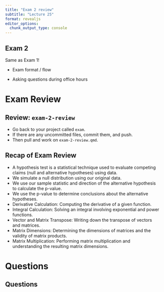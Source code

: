 ```yaml
---
title: "Exam 2 review"
subtitle: "Lecture 25"
format: revealjs
editor_options: 
  chunk_output_type: console
---
```


## Exam 2

Same as Exam 1!

-   Exam format / flow

-   Asking questions during office hours

# Exam Review

## Review: `exam-2-review` {.smaller}

::: appex
-   Go back to your project called `exam`.
-   If there are any uncommitted files, commit them, and push.
-   Then pull and work on `exam-2-review.qmd`.
:::

## Recap of Exam Review {.smaller}

::: incremental
-   A hypothesis test is a statistical technique used to evaluate competing claims (null and alternative hypotheses) using data.
-   We simulate a null distribution using our original data.
-   We use our sample statistic and direction of the alternative hypothesis to calculate the p-value.
-   We use the p-value to determine conclusions about the alternative hypotheses.
-   Derivative Calculation: Computing the derivative of a given function.
-   Integral Calculation: Solving an integral involving exponential and power functions.
-   Vector and Matrix Transpose: Writing down the transpose of vectors and matrices.
-   Matrix Dimensions: Determining the dimensions of matrices and the validity of matrix products.
-   Matrix Multiplication: Performing matrix multiplication and understanding the resulting matrix dimensions.
:::

# Questions

## Questions {.smaller}

::: incremental
:::
